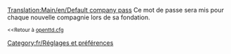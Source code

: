 [[Translation:Main/en/Default company pass]]
{{en/-}}
Ce mot de passe sera mis pour chaque nouvelle compagnie lors de sa fondation.

<small><<Retour à [[Main/fr/Openttd.cfg|openttd.cfg]]</small>

[[Category:fr/Réglages et préférences]]